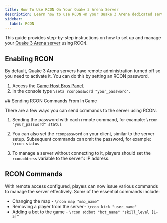 ```yaml
---
title: How To Use RCON On Your Quake 3 Arena Server
description: Learn how to use RCON on your Quake 3 Arena dedicated server.
sidebar:
  label: RCON
---
```


This guide provides step-by-step instructions on how to set up and manage your [Quake 3 Arena server](https://www.gamehostbros.com/quake-3-arena-server-hosting/) using RCON.

## Enabling RCON

By default, Quake 3 Arena servers have remote administration turned off so you need to activate it. You can do this by setting an RCON password.
<Steps>
1. Access the [Game Host Bros Panel](https://panel.gamehostbros.com/).
2. In the console type `\seta rconpassword "your_password"`.
</Steps>
## Sending RCON Commands From In Game

There are a few ways you can send commands to the server using RCON.

1. Sending the password with each remote command, for example:
`\rcon "your_password" status`

2. You can also set the `rconpassword` on your client, similar to the server setup. Subsequent commands can omit the password, for example:
`\rcon status`

3. To manage a server without connecting to it, players should set the `rconaddress` variable to the server's IP address.

## RCON Commands

With remote access configured, players can now issue various commands to manage the server effectively. Some of the essential commands include:

- Changing the map - `\rcon map "map_name"`
- Removing a player from the server - `\rcon kick "user_name"`
- Adding a bot to the game - `\rcon addbot "bot_name" "skill_level [1-5]"`

